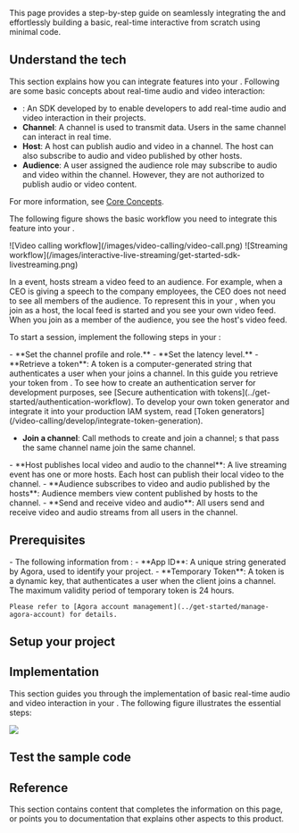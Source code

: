 
This page provides a step-by-step guide on seamlessly integrating the <Vg k="VSDK"/> and effortlessly building a basic, real-time interactive <Vpl k="CLIENT"/> from scratch using minimal code.

## Understand the tech

This section explains how you can integrate <Vpd k="PRODUCT" /> features into your <Vpl k="CLIENT" />. Following are some basic concepts about real-time audio and video interaction:

- **<Vg k="VSDK"/>**: An SDK developed by <Vg k="COMPANY"/> to enable developers to add real-time audio and video interaction in their projects.
- **Channel**: A channel is used to transmit data. Users in the same channel can interact in real time.
- **Host**: A host can publish audio and video in a channel. The host can also subscribe to audio and video published by other hosts.
- **Audience**: A user assigned the audience role may subscribe to audio and video within the channel. However, they are not authorized to publish audio or video content.

For more information, see [Core Concepts](../overview/core-concepts).

The following figure shows the basic workflow you need to integrate this feature into your <Vpl k="CLIENT" />.

<ProductWrapper product="video-calling">
![Video calling workflow](/images/video-calling/video-call.png)
</ProductWrapper>

<ProductWrapper product="interactive-live-streaming, broadcast-streaming">
![Streaming workflow](/images/interactive-live-streaming/get-started-sdk-livestreaming.png)

In a <Vpd k="PRODUCT" /> event, hosts stream a video feed to an audience. For example, when a CEO is giving a speech to the company employees, the CEO does not need to see all members of the audience. To represent this in your <Vpl k="CLIENT" />, when you join as a host, the local feed is started and you see your own video feed. When you join as a member of the audience, you see the host's video feed.
</ProductWrapper>

To start a session, implement the following steps in your <Vpl k="CLIENT" />:

<ProductWrapper product="interactive-live-streaming, broadcast-streaming">
- **Set the channel profile and role.**
</ProductWrapper>
<ProductWrapper product="broadcast-streaming">
- **Set the latency level.**
</ProductWrapper>
- **Retrieve a token**: A token is a computer-generated string that authenticates a user when your <Vpl k="CLIENT" /> joins a channel. In this guide you retrieve your token from <Vg k="CONSOLE" />. To see how to create an authentication server for development purposes, see [Secure authentication with tokens](../get-started/authentication-workflow). To develop your own token generator and integrate it into your production IAM system, read [Token generators](/video-calling/develop/integrate-token-generation).

- **Join a channel**: Call methods to create and join a channel; <Vpl k="CLIENT" />s that pass the same channel name join the same channel.
<ProductWrapper product="interactive-live-streaming, broadcast-streaming">
- **Host publishes local video and audio to the channel**: A live streaming event has one or more hosts. Each host can publish their local video to the channel.
- **Audience subscribes to video and audio published by the hosts**: Audience members view content published by hosts to the channel.
</ProductWrapper>
<ProductWrapper product="video-calling">
- **Send and receive video and audio**: All users send and receive video and audio streams from all users in the channel.
</ProductWrapper>

## Prerequisites
<Prerequisites/>
- The following information from <Vg k="CONSOLE"/>:
    - **App ID**: A unique string generated by Agora, used to identify your project.
    - **Temporary Token**: A token is a dynamic key, that authenticates a user when the client joins a channel. The maximum validity period of temporary token is 24 hours.

    Please refer to [Agora account management](../get-started/manage-agora-account) for details.

## Setup your project
<ProjectSetup/>

## Implementation
This section guides you through the implementation of basic real-time audio and video interaction in your <Vpl k="CLIENT"/>. The following figure illustrates the essential steps:

![](/images/video-sdk/quick-start-sequence.svg)

<ProjectImplement/>

## Test the sample code
<ProjectTest/>

## Reference

This section contains content that completes the information on this page, or points you to documentation that explains other aspects to this product.

<Reference/>